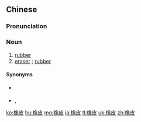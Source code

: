 ==Chinese==
{{zh-forms}}

===Pronunciation===
{{zh-pron
|m=xiàngpí
|c=zoeng6 pei4
|md=chiông-puòi
|mn=qz:chhiǔⁿ-phêr/xm:chhiūⁿ-phê/zz:chhiōⁿ-phôe
|w=3xxian bi
|ma=y
|cat=n
}}

===Noun===
{{zh-noun}}

# [[rubber]] {{gloss|material derived from the sap of the rubber tree}}
# [[eraser]] {{gloss|tool used to erase marks left by a pencil}}; [[rubber]]

====Synonyms====
* {{sense|rubber}} {{zh-l|橡膠}}
* {{sense|eraser}} {{zh-l|橡皮擦}}, {{zh-l|橡皮擦子}}

{{zh-cat|Advanced}}

[[ko:橡皮]]
[[hu:橡皮]]
[[mg:橡皮]]
[[ja:橡皮]]
[[tl:橡皮]]
[[uk:橡皮]]
[[zh:橡皮]]